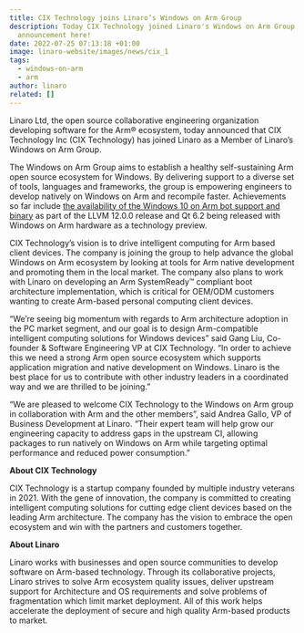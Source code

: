 ```yaml
---
title: CIX Technology joins Linaro’s Windows on Arm Group
description: Today CIX Technology joined Linaro's Windows on Arm Group. Read the
  announcement here!
date: 2022-07-25 07:13:18 +01:00
image: linaro-website/images/news/cix_1
tags:
  - windows-on-arm
  - arm
author: linaro
related: []
---
```

Linaro Ltd, the open source collaborative engineering organization developing software for the Arm® ecosystem, today announced that CIX Technology Inc (CIX Technology) has joined Linaro as a Member of Linaro’s Windows on Arm Group. 

The Windows on Arm Group aims to establish a healthy self-sustaining Arm open source ecosystem for Windows. By delivering support to a diverse set of tools, languages and frameworks, the group is empowering engineers to develop natively on Windows on Arm and recompile faster. Achievements so far include [the availability of the Windows 10 on Arm bot support and binary](https://www.linaro.org/news/linaro-arm-and-qualcomm-collaborate-to-enable-native-llvm-for-windows-10-on-arm/) as part of the LLVM 12.0.0 release and Qt 6.2 being released with Windows on Arm hardware as a technology preview. 

CIX Technology’s vision is to drive intelligent computing for Arm based client devices. The company is joining the group to help advance the global Windows on Arm ecosystem by looking at tools for Arm native development and promoting them in the local market. The company also plans to work with Linaro on developing an Arm SystemReady™ compliant boot architecture implementation, which is critical for OEM/ODM customers wanting to create Arm-based personal computing client devices.

“We’re seeing big momentum with regards to Arm architecture adoption in the PC market segment, and our goal is to design Arm-compatible intelligent computing solutions for Windows devices” said Gang Liu, Co-founder & Software Engineering VP at CIX Technology. “In order to achieve this we need a strong Arm open source ecosystem which supports application migration and native development on Windows. Linaro is the best place for us to contribute with other industry leaders in a coordinated way and we are thrilled to be joining.”

“We are pleased to welcome CIX Technology to the Windows on Arm group in collaboration with Arm and the other members”, said Andrea Gallo, VP of Business Development at Linaro. “Their expert team will help grow our engineering capacity to address gaps in the upstream CI, allowing packages to run natively on Windows on Arm while targeting optimal performance and reduced power consumption.”

**About CIX Technology**

CIX Technology is a startup company founded by multiple industry veterans in 2021. With the gene of innovation, the company is committed to creating intelligent computing solutions for cutting edge client devices based on the leading Arm architecture. The company has the vision to embrace the open ecosystem and win with the partners and customers together. 

**About Linaro**

Linaro works with businesses and open source communities to develop software on Arm-based technology. Through its collaborative projects, Linaro strives to solve Arm ecosystem quality issues, deliver upstream support for Architecture and OS requirements and solve problems of fragmentation which limit market deployment. All of this work helps accelerate the deployment of secure and high quality Arm-based products to market.